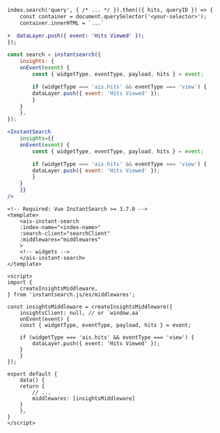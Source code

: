 <CodeGroup>

```diff Vamilla JavaScript
index.search('query', { /* ... */ }).then(({ hits, queryID }) => {
    const container = document.querySelector('<your-selector>');
    container.innerHTML = `...`

+  dataLayer.push({ event: 'Hits Viewed' });
});
```

```js InstantSearch.js
const search = instantsearch({
    insights: {
    onEvent(event) {
        const { widgetType, eventType, payload, hits } = event;

        if (widgetType === 'ais.hits' && eventType === 'view') {
        dataLayer.push({ event: 'Hits Viewed' });
        }
    }
    },
});
```

```jsx React InstantSearch
<InstantSearch
    insights={{
    onEvent(event) {
        const { widgetType, eventType, payload, hits } = event;

        if (widgetType === 'ais.hits' && eventType === 'view') {
        dataLayer.push({ event: 'Hits Viewed' });
        }
    }
    }}
/>
```

```vue Vue InstantSearch
<!-- Required: Vue InstantSearch >= 3.7.0 -->
<template>
    <ais-instant-search
    :index-name="<index-name>"
    :search-client="searchClient"
    :middlewares="middlewares"
    >
    <!-- widgets -->
    </ais-instant-search>
</template>

<script>
import {
    createInsightsMiddleware,
} from 'instantsearch.js/es/middlewares';

const insightsMiddleware = createInsightsMiddleware({
    insightsClient: null, // or `window.aa`
    onEvent(event) {
    const { widgetType, eventType, payload, hits } = event;

    if (widgetType === 'ais.hits' && eventType === 'view') {
        dataLayer.push({ event: 'Hits Viewed' });
    }
    }
});

export default {
    data() {
    return {
        // ...
        middlewares: [insightsMiddleware]
    }
    },
}
</script>
```
</CodeGroup>